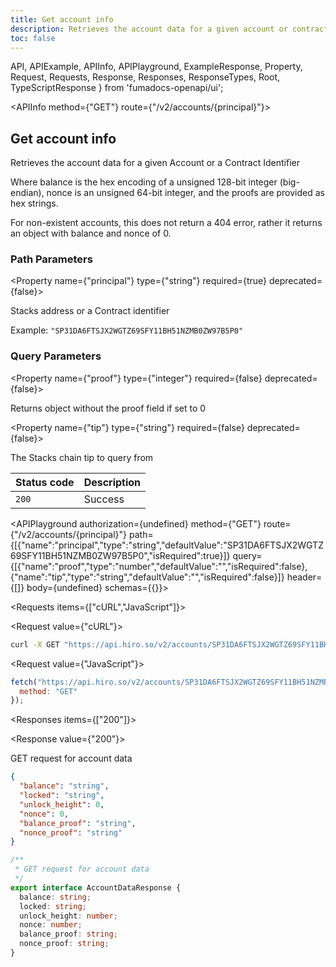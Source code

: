 ```yaml
---
title: Get account info
description: Retrieves the account data for a given account or contract identifier.
toc: false
---
```


  API,
  APIExample,
  APIInfo,
  APIPlayground,
  ExampleResponse,
  Property,
  Request,
  Requests,
  Response,
  Responses,
  ResponseTypes,
  Root,
  TypeScriptResponse
} from 'fumadocs-openapi/ui';

<Root baseUrl="https://api.hiro.so">

<API>

<APIInfo method={"GET"} route={"/v2/accounts/{principal}"}>

## Get account info

Retrieves the account data for a given Account or a Contract Identifier

Where balance is the hex encoding of a unsigned 128-bit integer (big-endian), nonce is an unsigned 64-bit integer, and the proofs are provided as hex strings.

For non-existent accounts, this does not return a 404 error, rather it returns an object with balance and nonce of 0.

### Path Parameters

<Property name={"principal"} type={"string"} required={true} deprecated={false}>

Stacks address or a Contract identifier

<span>Example: `"SP31DA6FTSJX2WGTZ69SFY11BH51NZMB0ZW97B5P0"`</span>

</Property>

### Query Parameters

<Property name={"proof"} type={"integer"} required={false} deprecated={false}>

Returns object without the proof field if set to 0

</Property>

<Property name={"tip"} type={"string"} required={false} deprecated={false}>

The Stacks chain tip to query from

</Property>

| Status code | Description |
| :------ | :------ |
| `200` | Success |

<APIPlayground authorization={undefined} method={"GET"} route={"/v2/accounts/{principal}"} path={[{"name":"principal","type":"string","defaultValue":"SP31DA6FTSJX2WGTZ69SFY11BH51NZMB0ZW97B5P0","isRequired":true}]} query={[{"name":"proof","type":"number","defaultValue":"","isRequired":false},{"name":"tip","type":"string","defaultValue":"","isRequired":false}]} header={[]} body={undefined} schemas={{}}>

</APIPlayground>

</APIInfo>

<APIExample>

<Requests items={["cURL","JavaScript"]}>

<Request value={"cURL"}>

```bash
curl -X GET "https://api.hiro.so/v2/accounts/SP31DA6FTSJX2WGTZ69SFY11BH51NZMB0ZW97B5P0?proof=0&tip=string"
```

</Request>

<Request value={"JavaScript"}>

```js
fetch("https://api.hiro.so/v2/accounts/SP31DA6FTSJX2WGTZ69SFY11BH51NZMB0ZW97B5P0?proof=0&tip=string", {
  method: "GET"
});
```

</Request>

</Requests>

<Responses items={["200"]}>

<Response value={"200"}>

GET request for account data

<ResponseTypes>

<ExampleResponse>

```json
{
  "balance": "string",
  "locked": "string",
  "unlock_height": 0,
  "nonce": 0,
  "balance_proof": "string",
  "nonce_proof": "string"
}
```

</ExampleResponse>

<TypeScriptResponse>

```ts
/**
 * GET request for account data
 */
export interface AccountDataResponse {
  balance: string;
  locked: string;
  unlock_height: number;
  nonce: number;
  balance_proof: string;
  nonce_proof: string;
}
```

</TypeScriptResponse>

</ResponseTypes>

</Response>

</Responses>

</APIExample>

</API>

</Root>
